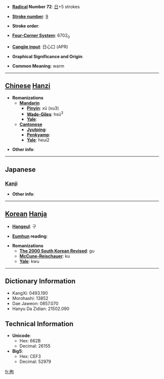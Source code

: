 * '''[[Wiktionary:Chinese radical index| Radical]] Number 72''': [[Wiktionary:Chinese radical index 日|日]]+5 strokes

* '''[[Wiktionary:Chinese total strokes index|Stroke number]]''': [[Wiktionary:Chinese total strokes index 9|9]]

* '''Stroke order''': 

* '''[[Wiktionary:Chinese four corner index|Four-Corner System]]''': 6702<sub>0</sub>

* '''[[Wiktionary:Chinese Cangjie index|Cangjie input]]''': 日心口 (APR)

* '''Graphical Significance and Origin''': 

* '''Common Meaning''': warm

----

== [[Chinese]] [[Hanzi]] ==

* '''Romanizations'''
** '''[[Mandarin]]'''
*** '''[[Pinyin]]''': xǔ (xu3)
*** '''[[Wade-Giles]]''': hsü<sup>3</sup>
*** '''[[Yale]]''': 
** '''[[Cantonese]]'''
*** '''[[Jyutping]]''':
*** '''[[Penkyamp]]''': 
*** '''[[Yale]]''': heui2

* '''Other info''': 

----

==Japanese==
===[[Kanji]]===
{{kanji|on readings=[[く]] (ku), [[きょう]] (kyō)
|kun readings=[[あたたか]] (atataka)
}}

* '''Other info''':  

----

== [[Korean]] [[Hanja]] ==

* '''[[Hangeul]]''': 구

* '''[[Eumhun]] reading''': 

* '''Romanizations'''
** '''[[The 2000 South Korean Revised Romanization|The 2000 South Korean Revised]]''': gu
** '''[[McCune-Reischauer]]''': ku
** '''[[Yale]]''': kwu

----

== Dictionary Information ==

* KangXi: 0493.190
* Morohashi: 13852
* Dae Jaweon: 0857.070
* Hanyu Da Zidian: 21502.090

== Technical Information ==

* '''Unicode''':
** Hex: 662B
** Decimal: 26155
* '''Big5''':
** Hex: CEF3
** Decimal: 52979

[[fr:昫]]